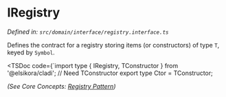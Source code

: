 
# IRegistry<T>

*Defined in: `src/domain/interface/registry.interface.ts`*

Defines the contract for a registry storing items (or constructors) of type `T`, keyed by `Symbol`.

<TSDoc code={`import type { IRegistry, TConstructor } from '@elsikora/cladi'; 
// Need TConstructor
export type Ctor<T> = TConstructor<T>;

*(See Core Concepts: [Registry Pattern](/core-concepts/registry))* 